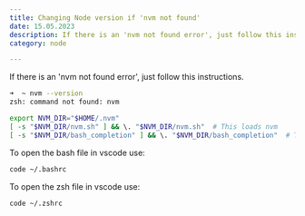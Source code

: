 ```yaml
---
title: Changing Node version if 'nvm not found'
date: 15.05.2023
description: If there is an 'nvm not found error', just follow this instructions.
category: node

---
```


If there is an 'nvm not found error', just follow this instructions.

```bash
➜  ~ nvm --version
zsh: command not found: nvm
```

```bash
export NVM_DIR="$HOME/.nvm"
[ -s "$NVM_DIR/nvm.sh" ] && \. "$NVM_DIR/nvm.sh"  # This loads nvm
[ -s "$NVM_DIR/bash_completion" ] && \. "$NVM_DIR/bash_completion"  # This loads nvm bash_completion
```

To open the bash file in vscode use:

```bash
code ~/.bashrc

```

To open the zsh file in vscode use:


```bash
code ~/.zshrc
```